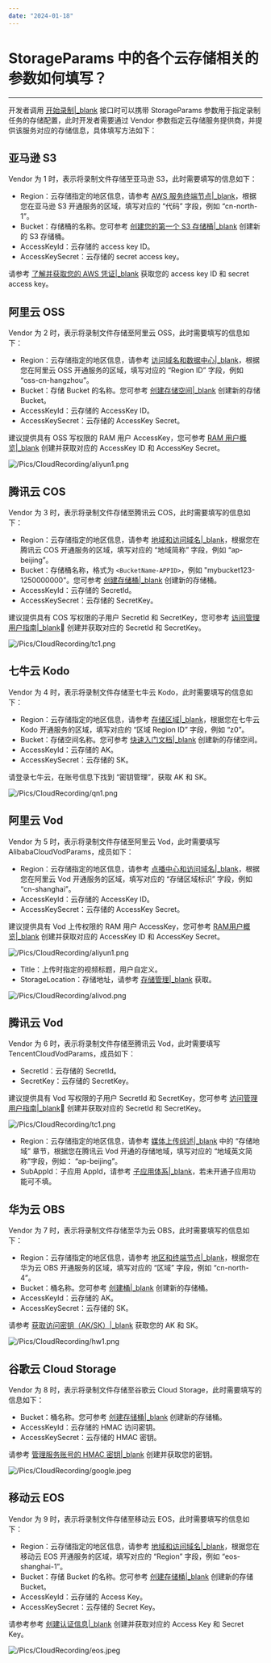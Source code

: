 ```yaml
---
date: "2024-01-18"
---
```

# StorageParams 中的各个云存储相关的参数如何填写？

---

开发者调用 [开始录制\|_blank](/article/12322) 接口时可以携带 StorageParams 参数用于指定录制任务的存储配置，此时开发者需要通过 Vendor 参数指定云存储服务提供商，并提供该服务对应的存储信息，具体填写方法如下：

## 亚马逊 S3

Vendor 为 1 时，表示将录制文件存储至亚马逊 S3，此时需要填写的信息如下：

- Region：云存储指定的地区信息，请参考 [AWS 服务终端节点\|_blank](https://docs.aws.amazon.com/zh_cn/general/latest/gr/rande.html#s3_region)，根据您在亚马逊 S3 开通服务的区域，填写对应的 “代码” 字段，例如 “cn-north-1”。
- Bucket：存储桶的名称。您可参考 [创建您的第一个 S3 存储桶\|_blank](https://docs.aws.amazon.com/zh_cn/AmazonS3/latest/userguide/creating-bucket.html) 创建新的 S3 存储桶。
- AccessKeyId：云存储的 access key ID。
- AccessKeySecret：云存储的 secret access key。

请参考 [了解并获取您的 AWS 凭证\|_blank](https://docs.aws.amazon.com/zh_cn/general/latest/gr/aws-sec-cred-types.html#access-keys-and-secret-access-keys) 获取您的 access key ID 和 secret access key。

## 阿里云 OSS

Vendor 为 2 时，表示将录制文件存储至阿里云 OSS，此时需要填写的信息如下：

- Region：云存储指定的地区信息，请参考 [访问域名和数据中心\|_blank](https://help.aliyun.com/document_detail/31837.html)，根据您在阿里云 OSS 开通服务的区域，填写对应的 “Region ID” 字段，例如 “oss-cn-hangzhou”。
- Bucket：存储 Bucket 的名称。您可参考 [创建存储空间\|_blank](https://help.aliyun.com/document_detail/31885.htm) 创建新的存储 Bucket。
- AccessKeyId：云存储的 AccessKey ID。
- AccessKeySecret：云存储的 AccessKey Secret。

建议提供具有 OSS 写权限的 RAM 用户 AccessKey，您可参考 [RAM 用户概览\|_blank](https://help.aliyun.com/document_detail/122148.html) 创建并获取对应的 AccessKey ID 和 AccessKey Secret。

![/Pics/CloudRecording/aliyun1.png](https://doc-media.zego.im/sdk-doc/Pics/CloudRecording/aliyun1.png)


## 腾讯云 COS

Vendor 为 3 时，表示将录制文件存储至腾讯云 COS，此时需要填写的信息如下：

- Region：云存储指定的地区信息，请参考 [地域和访问域名\|_blank](https://cloud.tencent.com/document/product/436/6224)，根据您在腾讯云 COS 开通服务的区域，填写对应的 “地域简称” 字段，例如 “ap-beijing”。
- Bucket：存储桶名称，格式为 `<BucketName-APPID>`，例如 "mybucket123-1250000000"。您可参考 [创建存储桶\|_blank](https://cloud.tencent.com/document/product/436/14106) 创建新的存储桶。
- AccessKeyId：云存储的 SecretId。
- AccessKeySecret：云存储的 SecretKey。

建议提供具有 COS 写权限的子用户 SecretId 和 SecretKey，您可参考 [访问管理用户指南\|_blank](https://cloud.tencent.com/document/product/598/17848) 创建并获取对应的 SecretId 和 SecretKey。

![/Pics/CloudRecording/tc1.png](https://doc-media.zego.im/sdk-doc/Pics/CloudRecording/tc1.png)


## 七牛云 Kodo

Vendor 为 4 时，表示将录制文件存储至七牛云 Kodo，此时需要填写的信息如下：

- Region：云存储指定的地区信息，请参考 [存储区域\|_blank](https://developer.qiniu.com/kodo/1671/region-endpoint-fq)，根据您在七牛云 Kodo 开通服务的区域，填写对应的 “区域 Region ID” 字段，例如 “z0”。
- Bucket：存储空间名称。您可参考 [快速入门文档\|_blank](https://developer.qiniu.com/kodo/1233/console-quickstart) 创建新的存储空间。
- AccessKeyId：云存储的 AK。
- AccessKeySecret：云存储的 SK。

请登录七牛云，在账号信息下找到 “密钥管理”，获取 AK 和 SK。

![/Pics/CloudRecording/qn1.png](https://doc-media.zego.im/sdk-doc/Pics/CloudRecording/qn1.png)


## 阿里云 Vod

Vendor 为 5 时，表示将录制文件存储至阿里云 Vod，此时需要填写AlibabaCloudVodParams，成员如下：

- Region：云存储指定的地区信息，请参考 [点播中心和访问域名\|_blank](https://help.aliyun.com/document_detail/98194.html)，根据您在阿里云 Vod 开通服务的区域，填写对应的 “存储区域标识” 字段，例如 “cn-shanghai”。
- AccessKeyId：云存储的 AccessKey ID。
- AccessKeySecret：云存储的 AccessKey Secret。

建议提供具有 Vod 上传权限的 RAM 用户 AccessKey，您可参考 [RAM用户概览\|_blank](https://help.aliyun.com/document_detail/122148.html) 创建并获取对应的 AccessKey ID 和 AccessKey Secret。

![/Pics/CloudRecording/aliyun1.png](https://doc-media.zego.im/sdk-doc/Pics/CloudRecording/aliyun1.png)

- Title：上传时指定的视频标题，用户自定义。
- StorageLocation：存储地址，请参考 [存储管理\|_blank](https://help.aliyun.com/document_detail/86097.htm) 获取。

![/Pics/CloudRecording/alivod.png](https://doc-media.zego.im/sdk-doc/Pics/CloudRecording/alivod.png)


## 腾讯云 Vod

Vendor 为 6 时，表示将录制文件存储至腾讯云 Vod，此时需要填写TencentCloudVodParams，成员如下：

- SecretId：云存储的 SecretId。
- SecretKey：云存储的 SecretKey。

建议提供具有 Vod 写权限的子用户 SecretId 和 SecretKey，您可参考 [访问管理用户指南\|_blank](https://cloud.tencent.com/document/product/598/17848) 创建并获取对应的 SecretId 和 SecretKey。

![/Pics/CloudRecording/tc1.png](https://doc-media.zego.im/sdk-doc/Pics/CloudRecording/tc1.png)

- Region：云存储指定的地区信息，请参考 [媒体上传综述\|_blank](https://cloud.tencent.com/document/product/266/9760#.E5.AD.98.E5.82.A8.E5.9C.B0.E5.9F.9F) 中的 “存储地域” 章节，根据您在腾讯云 Vod 开通的存储地域，填写对应的 “地域英文简称”字段，例如： “ap-beijing”。
- SubAppId：子应用 AppId，请参考 [子应用体系\|_blank](https://cloud.tencent.com/document/product/266/14574)，若未开通子应用功能可不填。

## 华为云 OBS

Vendor 为 7 时，表示将录制文件存储至华为云 OBS，此时需要填写的信息如下：

- Region：云存储指定的地区信息，请参考 [地区和终端节点\|_blank](https://developer.huaweicloud.com/endpoint?OBS)，根据您在华为云 OBS 开通服务的区域，填写对应的 “区域” 字段，例如 “cn-north-4”。
- Bucket：桶名称。您可参考 [创建桶\|_blank](https://support.huaweicloud.com/ugobs-obs/obs_41_0009.html) 创建新的存储桶。
- AccessKeyId：云存储的 AK。
- AccessKeySecret：云存储的 SK。

请参考 [获取访问密钥（AK/SK）\|_blank](https://support.huaweicloud.com/qs-obs/obs_qs_0005.html) 获取您的 AK 和 SK。

![/Pics/CloudRecording/hw1.png](https://doc-media.zego.im/sdk-doc/Pics/CloudRecording/hw1.png)

## 谷歌云 Cloud Storage

Vendor 为 8 时，表示将录制文件存储至谷歌云 Cloud Storage，此时需要填写的信息如下：

- Bucket：桶名称。您可参考 [创建存储桶\|_blank](https://cloud.google.com/storage/docs/creating-buckets?hl=zh-cn) 创建新的存储桶。
- AccessKeyId：云存储的 HMAC 访问密钥。
- AccessKeySecret：云存储的 HMAC 密钥。

请参考 [管理服务账号的 HMAC 密钥\|_blank](https://cloud.google.com/storage/docs/authentication/managing-hmackeys?hl=zh-cn) 创建并获取您的密钥。

![/Pics/CloudRecording/google.jpeg](https://doc-media.zego.im/sdk-doc/Pics/CloudRecording/google.jpeg)

## 移动云 EOS

Vendor 为 9 时，表示将录制文件存储至移动云 EOS，此时需要填写的信息如下：

- Region：云存储指定的地区信息，请参考 [地域和访问域名\|_blank](https://ecloud.10086.cn/op-help-center/doc/article/48082)，根据您在移动云 EOS 开通服务的区域，填写对应的 “Region” 字段，例如 “eos-shanghai-1”。
- Bucket：存储 Bucket 的名称。您可参考 [创建存储桶\|_blank](https://ecloud.10086.cn/op-help-center/doc/article/42933) 创建新的存储 Bucket。
- AccessKeyId：云存储的 Access Key。
- AccessKeySecret：云存储的 Secret Key。

请参考参考 [创建认证信息\|_blank](https://ecloud.10086.cn/op-help-center/doc/article/24501) 创建并获取对应的 Access Key 和 Secret Key。

![/Pics/CloudRecording/eos.jpeg](https://doc-media.zego.im/sdk-doc/Pics/CloudRecording/eos.jpeg)

